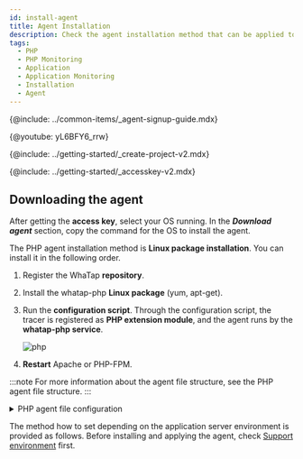 ```yaml
---
id: install-agent
title: Agent Installation
description: Check the agent installation method that can be applied to the application server that runs in the PHP environment.
tags:
  - PHP
  - PHP Monitoring
  - Application
  - Application Monitoring
  - Installation
  - Agent
---
```



{@include: ../common-items/_agent-signup-guide.mdx}

{@youtube: yL6BFY6_rrw}

{@include: ../getting-started/_create-project-v2.mdx} 

{@include: ../getting-started/_accesskey-v2.mdx} 

## Downloading the agent

After getting the **access key**, select your OS running. In the **_Download agent_** section, copy the command for the OS to install the agent.

The PHP agent installation method is **Linux package installation**. You can install it in the following order.

1.  Register the WhaTap **repository**.

2.  Install the whatap-php **Linux package** (yum, apt-get).

3.  Run the **configuration script**. Through the configuration script, the tracer is registered as **PHP extension module**, and the agent runs by the **whatap-php service**.

    ![php](https://img.whatap.io/media/images/php.png)

4.  **Restart** Apache or PHP-FPM.

<!-- 상단 트레이서 등록 안내 개요 페이지로 옮길지 고민 -->

:::note
For more information about the agent file structure, see the PHP agent file structure.
:::

<details>
<summary>PHP agent file configuration</summary>

The PHP agent file consists of the tracer that extracts data for application monitoring and transfers the data to the WhaTap collection server, the agent that transfers the collected data to the server, and the installation script file that dynamically applies both tracer and agent.

-   _whatap\_`X.Y.Z`.so_<br/>
      This library is added as a PHP extension module that has been registered as a tracer to collect data and send the collected data to the agent. The extension modules are classified for each PHP API version and Zend Thread Safe support. Examples are as follows: 
    -   _whatap_zts_20041225.so_\
          PHP 5.2, Zend Thread safe enable
    -   _whatap_20041225.so_\
          PHP 5.2, Non Thread Safe 

-   _whatap-php(whatap_php)_<br/>
      This program transfers the data delivered from the agent or tracer to UDP, to the collection server.

-   _/etc/init.d/whatap-php_<br/>
      Service script file.

-   _whatap_php_<br/>
      Service execution file.

-   _whatap.ini_<br/>
    In this file, the settings of the PHP extension module that collects data of the application server, the collection server address, and the project access key of the server are entered.

-   _template.ini_ <br/>
      Template file that is copied when creating _whatap.ini_.

-   _whatap-install-`yyyymmdd`.log_<br/>
      Log file generated during installation. The default storage path is _/usr/whata/php/logs_. The files are created by date. Only the logs for 7 days are kept by default.

-   _whatap-boot-`yyyymmdd`.log_<br/>
      Agent log file. The default storage path is _/usr/whata/php/logs_. The files are created by date. Only the logs for 7 days are kept by default.

-   _install.sh_<br/>
      Installation script. Proceed with the whatap-php service installation by installing the PHP extension module (_whatap.so_) to Apache or PHP-FPM. For more information, see [the following](agent-troubleshooting#extension-modul-manual-setting).

-   _WhaTap.php (sample.php)_<br/>
    API reference class (_/usr/whatap/php/lib/WhaTap.php_) to be used in the PHP source code, and the example source file (_sample.php_)

</details>

The method how to set depending on the application server environment is provided as follows. Before installing and applying the agent, check [Support environment](supported-spec) first.

<DocCardList/>
